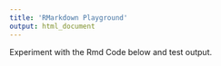 ```yaml
---
title: 'RMarkdown Playground'
output: html_document
---
```


Experiment with the Rmd Code below and test output.

